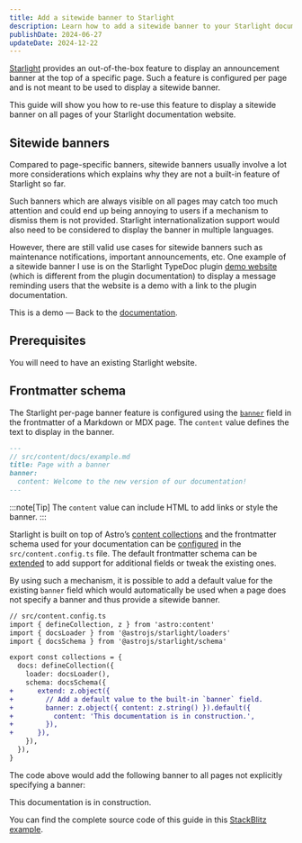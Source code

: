 ```yaml
---
title: Add a sitewide banner to Starlight
description: Learn how to add a sitewide banner to your Starlight documentation website.
publishDate: 2024-06-27
updateDate: 2024-12-22
---
```


[Starlight](https://starlight.astro.build) provides an out-of-the-box feature to display an announcement banner at the top of a specific page.
Such a feature is configured per page and is not meant to be used to display a sitewide banner.

This guide will show you how to re-use this feature to display a sitewide banner on all pages of your Starlight documentation website.

## Sitewide banners

Compared to page-specific banners, sitewide banners usually involve a lot more considerations which explains why they are not a built-in feature of Starlight so far.

Such banners which are always visible on all pages may catch too much attention and could end up being annoying to users if a mechanism to dismiss them is not provided.
Starlight internationalization support would also need to be considered to display the banner in multiple languages.

However, there are still valid use cases for sitewide banners such as maintenance notifications, important announcements, etc.
One example of a sitewide banner I use is on the Starlight TypeDoc plugin [demo website](https://starlight-typedoc-example.vercel.app/api/functions/dothingc/) (which is different from the plugin documentation) to display a message reminding users that the website is a demo with a link to the plugin documentation.


<Example>
  This is a demo — Back to the <a href="#_">documentation</a>.
</Example>

## Prerequisites

You will need to have an existing Starlight website.

## Frontmatter schema

The Starlight per-page banner feature is configured using the [`banner`](https://starlight.astro.build/reference/frontmatter/#banner) field in the frontmatter of a Markdown or MDX page.
The `content` value defines the text to display in the banner.

```md {4-5}
---
// src/content/docs/example.md
title: Page with a banner
banner:
  content: Welcome to the new version of our documentation!
---
```

:::note[Tip]
The `content` value can include HTML to add links or style the banner.
:::

Starlight is built on top of Astro’s [content collections](https://docs.astro.build/en/guides/content-collections/) and the frontmatter schema used for your documentation can be [configured](https://starlight.astro.build/reference/frontmatter/#customize-frontmatter-schema) in the `src/content.config.ts` file.
The default frontmatter schema can be [extended](https://starlight.astro.build/reference/frontmatter/#extend) to add support for additional fields or tweak the existing ones.

By using such a mechanism, it is possible to add a default value for the existing `banner` field which would automatically be used when a page does not specify a banner and thus provide a sitewide banner.

```diff lang="ts" ins=", z"
// src/content.config.ts
import { defineCollection, z } from 'astro:content'
import { docsLoader } from '@astrojs/starlight/loaders'
import { docsSchema } from '@astrojs/starlight/schema'

export const collections = {
  docs: defineCollection({
    loader: docsLoader(),
    schema: docsSchema({
+      extend: z.object({
+        // Add a default value to the built-in `banner` field.
+        banner: z.object({ content: z.string() }).default({
+          content: 'This documentation is in construction.',
+        }),
+      }),
    }),
  }),
}
```

The code above would add the following banner to all pages not explicitly specifying a banner:

<Example>This documentation is in construction.</Example>

You can find the complete source code of this guide in this [StackBlitz example](https://stackblitz.com/edit/github-gho3nw?file=src%2Fcontent.config.ts).
